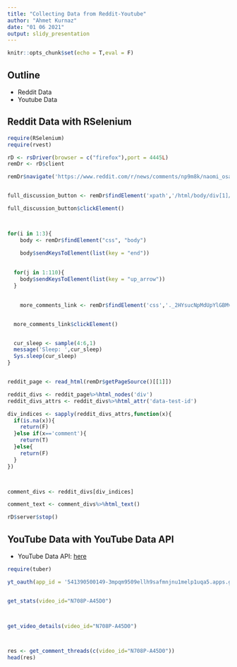 ```yaml
---
title: "Collecting Data from Reddit-Youtube"
author: "Ahmet Kurnaz"
date: "01 06 2021"
output: slidy_presentation
---
```


```r
knitr::opts_chunk$set(echo = T,eval = F)
```

## Outline

- Reddit Data
- Youtube Data


## Reddit Data with RSelenium

```r

require(RSelenium)
require(rvest)

rD <- rsDriver(browser = c("firefox"),port = 4445L)
remDr <- rD$client

remDr$navigate('https://www.reddit.com/r/news/comments/np9m8k/naomi_osaka_withdrew_from_the_french_open_on/')


full_discussion_button <- remDr$findElement('xpath','/html/body/div[1]/div/div[2]/div[2]/div/div[3]/div[1]/div[2]/div[6]/div/button')

full_discussion_button$clickElement()



for(i in 1:3){
    body <- remDr$findElement("css", "body")

    body$sendKeysToElement(list(key = "end"))
  
  
  for(j in 1:110){
    body$sendKeysToElement(list(key = "up_arrow"))  
  }
  

    more_comments_link <- remDr$findElement('css','._2HYsucNpMdUpYlGBMviq8M')


  more_comments_link$clickElement()


  cur_sleep <- sample(4:6,1)
  message('Sleep: ',cur_sleep)
  Sys.sleep(cur_sleep)
}


reddit_page <- read_html(remDr$getPageSource()[[1]])

reddit_divs <- reddit_page%>%html_nodes('div')
reddit_divs_attrs <- reddit_divs%>%html_attr('data-test-id')

div_indices <- sapply(reddit_divs_attrs,function(x){
  if(is.na(x)){
    return(F)
  }else if(x=='comment'){
    return(T)
  }else{
    return(F)
  }
})



comment_divs <- reddit_divs[div_indices]

comment_text <- comment_divs%>%html_text()

rD$server$stop()

```

## YouTube Data with YouTube Data API

- YouTube Data API: [here](https://developers.google.com/youtube/v3/docs)


```r

require(tuber)

yt_oauth(app_id = '541390500149-3mpqm9509ellh9safmnjnu1melp1uqa5.apps.googleusercontent.com',app_secret = '1ZFV6Jc0IdAcEgGw6tKQMHkM',token = '')


get_stats(video_id="N708P-A45D0")



get_video_details(video_id="N708P-A45D0")



res <- get_comment_threads(c(video_id="N708P-A45D0"))
head(res)
```


